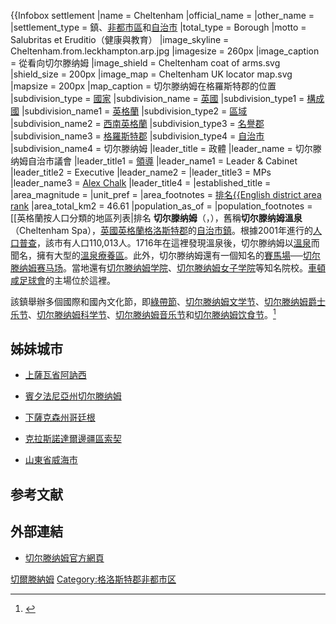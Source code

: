 {{noteTA
|T=zh-hk:車特咸;zh-hant:切爾滕納姆;zh-hans:切尔滕纳姆;zh-tw:切爾滕納姆
|1=zh-hk:車特咸;zh-hant:切爾滕納姆;zh-hans:切尔滕纳姆;zh-tw:切爾滕納姆
}}
{{noteTA
|G1=UK Places
}}
{{Infobox settlement
|name                   = Cheltenham
|official_name          =
|other_name             =
|settlement_type        = 鎮、[[非都市區|非都市區]]和[[英國自治市鎮地位|自治市]]
|total_type             = Borough
|motto                  = Salubritas et Eruditio（健康與教育）
|image_skyline          = Cheltenham.from.leckhampton.arp.jpg
|imagesize              = 260px
|image_caption          = 從{{le|雷克汉普顿|Leckhampton}}看向切尔滕纳姆
|image_shield           = Cheltenham coat of arms.svg
|shield_size            = 200px
|image_map              = Cheltenham UK locator map.svg
|mapsize                = 200px
|map_caption            = 切尔滕纳姆在格羅斯特郡的位置
|subdivision_type       = [[國家|國家]]
|subdivision_name       = [[英國|英國]]
|subdivision_type1      = [[構成國|構成國]]
|subdivision_name1      = [[英格蘭|英格蘭]]
|subdivision_type2      = [[區域_(英格蘭)|區域]]
|subdivision_name2      = [[西南英格蘭|西南英格蘭]]
|subdivision_type3      = [[名譽郡|名譽郡]]
|subdivision_name3      = [[格羅斯特郡|格羅斯特郡]]
|subdivision_type4      = [[自治市|自治市]]
|subdivision_name4      = 切尔滕纳姆
|leader_title           = 政體
|leader_name            = 切尔滕纳姆自治市議會 <!--add   (no-break space) to leader names to disable automatic links-->
|leader_title1          = [[英格蘭當地政府|領導]]
|leader_name1           = Leader & Cabinet
|leader_title2          = Executive
|leader_name2           = {{English district control|GSS=E07000078}}
|leader_title3          = MPs
|leader_name3           = [[Alex_Chalk|Alex Chalk]]
|leader_title4          = |established_title      =  <!-- Settled -->
|area_magnitude         = <!-- use only to set a special wikilink -->
|unit_pref              = <!--Enter: Imperial, to display imperial before metric-->
|area_footnotes         = [[List_of_English_districts_by_area|排名{{English district area rank]]
|area_total_km2         = 46.61 <!-- ALL fields with measurements are subject to automatic unit conversion-->
|population_as_of       = {{English statistics year}}
|population_footnotes   = [[英格蘭按人口分類的地區列表|排名{{English district rank]]
|population_note        =
|population_total       = {{English district population|GSS=E07000078}}
|population_density_km2 = {{English district density|GSS=E07000078}} <!--For automatic calculation, any density field may contain: auto -->
|coordinates_type       = region:GB-GLS_type:city_scale:50000
|coordinates_display    = display=inline,title
|latd= 51 |latm= 53 |latNS= N
|longd= 002 |longm= 04 |longEW= W
|postal_code_type       =  <!-- enter ZIP code, Postcode, Post code, Postal code... -->
|postal_code            =
|area_code              =
|website                = [http://www.cheltenham.gov.uk/ www.cheltenham.gov.uk]
|footnotes              =
}}
'''切尔滕纳姆'''（{{lang-en|Cheltenham}}，{{IPAc-en|ˈ|tʃ|ɛ|l|t|n|əm}}），舊稱'''切尔滕纳姆溫泉'''（Cheltenham Spa），[[英國|英國]][[英格蘭|英格蘭]][[格洛斯特郡|格洛斯特郡]]的[[英國自治市鎮|自治市鎮]]。根據2001年進行的[[人口普查|人口普查]]，該市有人口110,013人。1716年在這裡發現溫泉後，切尔滕纳姆以[[溫泉|溫泉]]而聞名，擁有大型的[[溫泉療養區|溫泉療養區]]。此外，切尔滕纳姆還有一個知名的[[賽馬場|賽馬場]]──[[切尔滕纳姆赛马场|切尔滕纳姆赛马场]]。當地還有[[切尔滕纳姆学院|切尔滕纳姆学院]]、[[切尔滕纳姆女子学院|切尔滕纳姆女子学院]]等知名院校。[[車頓咸足球會|車頓咸足球會]]的主場位於這裡。

該鎮舉辦多個國際和國內文化節，即[[綠帶節|綠帶節]]、[[切尔滕纳姆文学节|切尔滕纳姆文学节]]、[[切尔滕纳姆爵士乐节|切尔滕纳姆爵士乐节]]、[[切尔滕纳姆科学节|切尔滕纳姆科学节]]、[[切尔滕纳姆音乐节|切尔滕纳姆音乐节]]和[[切尔滕纳姆饮食节|切尔滕纳姆饮食节]]。<ref>{{cite web |url=http://www.cheltenhamfestivals.com/ |title=Jazz, Science, Music & Literature |publisher=Cheltenham Festivals |date= |accessdate=2012-11-08 |archive-date=2020-11-20 |archive-url=https://web.archive.org/web/20201120102835/https://www.cheltenhamfestivals.com/ |dead-url=no }}</ref>

== 姊妹城市 ==
* {{FRA}}[[上薩瓦省|上薩瓦省]][[阿訥西|阿訥西]]
* {{USA}}[[賓夕法尼亞州|賓夕法尼亞州]][[切尔滕纳姆|切尔滕纳姆]]
* {{GER}}[[下薩克森州|下薩克森州]][[哥廷根|哥廷根]]
* {{RUS}}[[克拉斯諾達爾邊疆區|克拉斯諾達爾邊疆區]][[索契|索契]]
* {{CHN}}[[山東省|山東省]][[威海市|威海市]]

==参考文献==
{{reflist}}

== 外部連結 ==
{{commons|Cheltenham}}
* {{en}}[http://www.cheltenham.gov.uk/ 切尔滕纳姆官方網頁]{{Wayback|url=http://www.cheltenham.gov.uk/ |date=20140403232901 }}

{{Authority control}}
[[Category:切爾滕納姆|]]
[[Category:格洛斯特郡非都市区|Category:格洛斯特郡非都市区]]